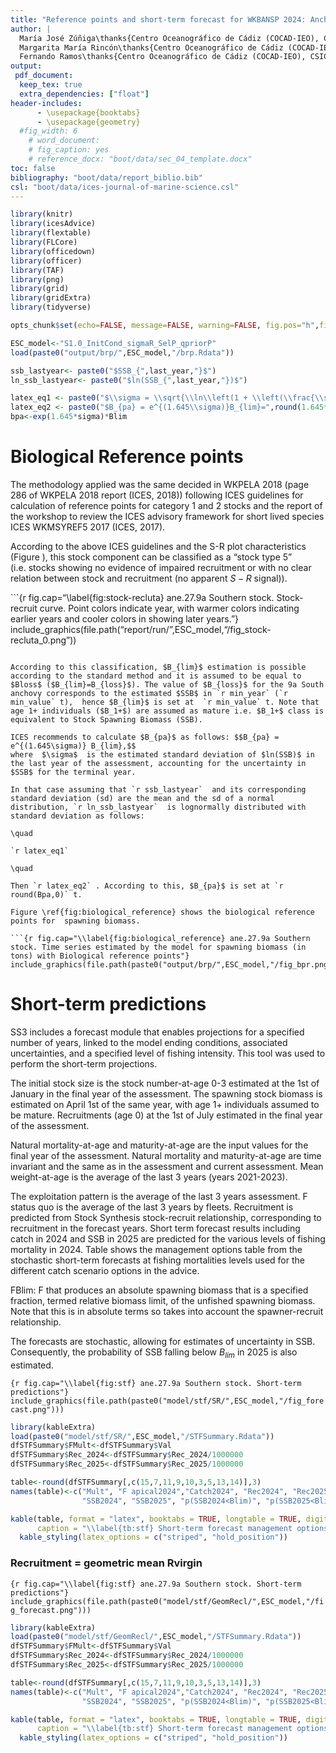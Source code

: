 ```yaml
---
title: "Reference points and short-term forecast for WKBANSP 2024: Anchovy in ICES Subdivision 9a South (ane.27.9a Southern component)"
author: |
  María José Zúñiga\thanks{Centro Oceanográfico de Cádiz (COCAD-IEO), CSIC},
  Margarita María Rincón\thanks{Centro Oceanográfico de Cádiz (COCAD-IEO), CSIC},
  Fernando Ramos\thanks{Centro Oceanográfico de Cádiz (COCAD-IEO), CSIC}
output:
 pdf_document: 
  keep_tex: true
  extra_dependencies: ["float"]
header-includes:
      - \usepackage{booktabs}
      - \usepackage{geometry}
  #fig_width: 6
    # word_document:
    # fig_caption: yes
    # reference_docx: "boot/data/sec_04_template.docx"
toc: false
bibliography: "boot/data/report_biblio.bib"
csl: "boot/data/ices-journal-of-marine-science.csl"
---
```




```r
library(knitr)
library(icesAdvice)
library(flextable)
library(FLCore)
library(officedown)
library(officer)
library(TAF)
library(png)
library(grid)
library(gridExtra)
library(tidyverse)
```

```r

opts_chunk$set(echo=FALSE, message=FALSE, warning=FALSE, fig.pos="h",fig.align = 'center')

```


```r
ESC_model<-"S1.0_InitCond_sigmaR_SelP_qpriorP"
load(paste0("output/brp/",ESC_model,"/brp.Rdata"))
```

```r

ssb_lastyear<- paste0("$SSB_{",last_year,"}$")
ln_ssb_lastyear<- paste0("$ln(SSB_{",last_year,"})$")

latex_eq1 <- paste0("$\\sigma = \\sqrt{\\ln\\left(1 + \\left(\\frac{\\sigma_{SSB_{",last_year,"}}}{\\mu_{SSB_{",last_year,"}}}\\right)^2\\right)} = \\sqrt{\\ln\\left(1 + \\left(\\frac{", last_sd, "}{", last_value, "}\\right)^2\\right)} = ", round(sigma, 3), "$")
latex_eq2 <- paste0("$B_{pa} = e^{(1.645\\sigma)}B_{lim}=",round(1.645*sigma,2),"B_{lim}=",round(1.645*sigma,2),"*",round(Blim,0),"$")
bpa<-exp(1.645*sigma)*Blim

```


# Biological Reference points

The methodology applied was the same decided in WKPELA 2018 (page 286 of WKPELA 2018 report (ICES, 2018)) following ICES guidelines for calculation of reference points for category 1 and 2 stocks and the report of the workshop to review the ICES advisory framework for short lived species ICES WKMSYREF5 2017 (ICES, 2017).

According to the above ICES guidelines and the S-R plot characteristics (Figure \ref{fig:stock-recluta}), this stock component can be classified as a “stock type 5” (i.e. stocks showing no evidence of impaired recruitment or with no clear relation between stock and recruitment (no apparent $S-R$ signal)).

```{r fig.cap="\\label{fig:stock-recluta} ane.27.9a Southern stock. Stock-recruit curve. Point colors indicate year, with warmer colors indicating earlier years and cooler colors in showing later years."}
include_graphics(file.path("report/run/",ESC_model,"/fig_stock-recluta_0.png"))


```

According to this classification, $B_{lim}$ estimation is possible according to the standard method and it is assumed to be equal to $Bloss$ ($B_{lim}=B_{loss}$). The value of $B_{loss}$ for the 9a South anchovy corresponds to the estimated $SSB$ in `r min_year` (`r min_value` t),  hence $B_{lim}$ is set at  `r min_value` t. Note that age 1+ individuals ($B_1+$) are assumed as mature i.e. $B_1+$ class is equivalent to Stock Spawning Biomass (SSB). 

ICES recommends to calculate $B_{pa}$ as follows: $$B_{pa} = e^{(1.645\sigma)} B_{lim},$$
where  $\sigma$  is the estimated standard deviation of $ln(SSB)$ in the last year of the assessment, accounting for the uncertainty in $SSB$ for the terminal year.

In that case assuming that `r ssb_lastyear`  and its corresponding standard deviation (sd) are the mean and the sd of a normal distribution, `r ln_ssb_lastyear`  is lognormally distributed with standard deviation as follows:

\quad
 
`r latex_eq1`

\quad

Then `r latex_eq2` . According to this, $B_{pa}$ is set at `r round(Bpa,0)` t.

Figure \ref{fig:biological_reference} shows the biological reference points for  spawning biomass.

```{r fig.cap="\\label{fig:biological_reference} ane.27.9a Southern stock. Time series estimated by the model for spawning biomass (in tons) with Biological reference points"}
include_graphics(file.path(paste0("output/brp/",ESC_model,"/fig_bpr.png")))
```


\newpage
# Short-term predictions

SS3 includes a forecast module that enables projections for a specified number of years, linked to the model ending conditions, associated uncertainties, and a specified level of fishing intensity. This tool was used to perform the short-term projections.


The initial stock size is the stock number-at-age 0-3 estimated at the 1st of January in the final year of the assessment. The spawning stock biomass is estimated on April 1st of the same year, with age 1+ individuals  assumed to be mature. Recruitments (age 0) at the 1st of July estimated in the final year of the assessment. 

Natural mortality-at-age and maturity-at-age are the input values for the final year of the assessment. Natural mortality and maturity-at-age are time invariant and the same as in the assessment and current assessment.  Mean weight-at-age is the average of the last 3 years (years 2021-2023). 

The exploitation pattern is the average of the last 3 years assessment. F status quo is the average of the last 3 years by fleets. Recruitment is predicted from Stock Synthesis stock-recruit relationship, corresponding to recruitment in the forecast years. Short term forecast results including catch in 2024 and SSB in 2025 are predicted for the various levels of fishing mortality in 2024. Table \ref{tb:stf} shows the management options table from the stochastic short-term forecasts at fishing mortalities levels used for the different catch scenario options in the advice.

FBlim:  F that produces an absolute spawning biomass that is a specified fraction, termed relative biomass limit, of the unfished spawning biomass. Note that this is in absolute terms so takes into account the spawner-recruit relationship.

The forecasts are stochastic, allowing for estimates of uncertainty in SSB. Consequently, the probability of SSB falling below $B_{lim}$ in 2025 is also estimated.

<!-- (**Alternative escenario reclutamiento geometrico ultimos 3 años**) -->

```{r fig.cap="\\label{fig:stf} ane.27.9a Southern stock. Short-term predictions"}
include_graphics(file.path(paste0("model/stf/SR/",ESC_model,"/fig_forecast.png")))
```


 

\newpage
```r
library(kableExtra)
load(paste0("model/stf/SR/",ESC_model,"/STFSummary.Rdata"))
dfSTFSummary$FMult<-dfSTFSummary$Val
dfSTFSummary$Rec_2024<-dfSTFSummary$Rec_2024/1000000
dfSTFSummary$Rec_2025<-dfSTFSummary$Rec_2025/1000000

table<-round(dfSTFSummary[,c(15,7,11,9,10,3,5,13,14)],3)
names(table)<-c("Mult", "F apical2024","Catch2024", "Rec2024", "Rec2025", 
                "SSB2024", "SSB2025", "p(SSB2024<Blim)", "p(SSB2025<Blim)")

kable(table, format = "latex", booktabs = TRUE, longtable = TRUE, digits = 2, align = 'c',
      caption = "\\label{tb:stf} Short-term forecast management options. Catch and SSB in tonnes") %>%
  kable_styling(latex_options = c("striped", "hold_position"))

```


### Recruitment = geometric mean Rvirgin
```{r fig.cap="\\label{fig:stf} ane.27.9a Southern stock. Short-term predictions"}
include_graphics(file.path(paste0("model/stf/GeomRecl/",ESC_model,"/fig_forecast.png")))
```

```r
library(kableExtra)
load(paste0("model/stf/GeomRecl/",ESC_model,"/STFSummary.Rdata"))
dfSTFSummary$FMult<-dfSTFSummary$Val
dfSTFSummary$Rec_2024<-dfSTFSummary$Rec_2024/1000000
dfSTFSummary$Rec_2025<-dfSTFSummary$Rec_2025/1000000

table<-round(dfSTFSummary[,c(15,7,11,9,10,3,5,13,14)],3)
names(table)<-c("Mult", "F apical2024","Catch2024", "Rec2024", "Rec2025", 
                "SSB2024", "SSB2025", "p(SSB2024<Blim)", "p(SSB2025<Blim)")

kable(table, format = "latex", booktabs = TRUE, longtable = TRUE, digits = 2, align = 'c',
      caption = "\\label{tb:stf} Short-term forecast management options. Catch and SSB in tonnes") %>%
  kable_styling(latex_options = c("striped", "hold_position"))

```
